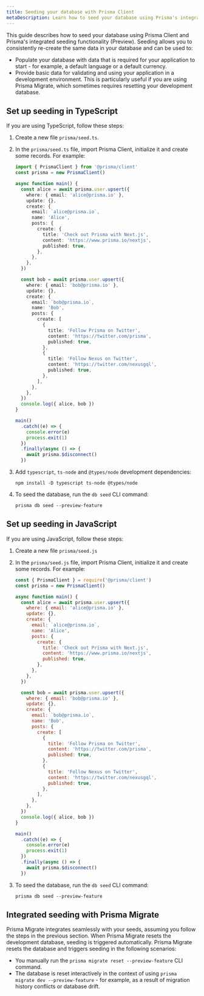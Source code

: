 ```yaml
---
title: Seeding your database with Prisma Client
metaDescription: Learn how to seed your database using Prisma's integrated seeding functionality and Prisma Client 
---
```


<TopBlock>

This guide describes how to seed your database using Prisma Client and Prisma's integrated seeding functionality (Preview). Seeding allows you to consistently re-create the same data in your database and can be used to:

* Populate your database with data that is required for your application to start - for example, a default language or a default currency.
* Provide basic data for validating and using your application in a development environment. This is particularly useful if you are using Prisma Migrate, which sometimes requires resetting your development database.

</TopBlock>

## Set up seeding in TypeScript

If you are using TypeScript, follow these steps:

1. Create a new file `prisma/seed.ts`.
2. In the `prisma/seed.ts` file, import Prisma Client, initialize it and create some records. For example:

    ```ts
    import { PrismaClient } from '@prisma/client'
    const prisma = new PrismaClient()
    
    async function main() {
      const alice = await prisma.user.upsert({
        where: { email: 'alice@prisma.io' },
        update: {},
        create: {
          email: `alice@prisma.io`,
          name: 'Alice',
          posts: {
            create: {
              title: 'Check out Prisma with Next.js',
              content: 'https://www.prisma.io/nextjs',
              published: true,
            },
          },
        },
      })
    
      const bob = await prisma.user.upsert({
        where: { email: 'bob@prisma.io' },
        update: {},
        create: {
          email: `bob@prisma.io`,
          name: 'Bob',
          posts: {
            create: [
              {
                title: 'Follow Prisma on Twitter',
                content: 'https://twitter.com/prisma',
                published: true,
              },
              {
                title: 'Follow Nexus on Twitter',
                content: 'https://twitter.com/nexusgql',
                published: true,
              },
            ],
          },
        },
      })
      console.log({ alice, bob })
    }
    
    main()
      .catch((e) => {
        console.error(e)
        process.exit(1)
      })
      .finally(async () => {
        await prisma.$disconnect()
      })
    ```

3. Add `typescript`, `ts-node` and `@types/node` development dependencies:

    ```
    npm install -D typescript ts-node @types/node
    ```

4. To seed the database, run the `db seed` CLI command:

    ```
    prisma db seed --preview-feature
    ```

## Set up seeding in JavaScript

If you are using JavaScript, follow these steps:

1. Create a new file `prisma/seed.js`
2. In the `prisma/seed.js` file, import Prisma Client, initialize it and create some records. For example:

    ```js
    const { PrismaClient } = require('@prisma/client')
    const prisma = new PrismaClient()
    
    async function main() {
      const alice = await prisma.user.upsert({
        where: { email: 'alice@prisma.io' },
        update: {},
        create: {
          email: `alice@prisma.io`,
          name: 'Alice',
          posts: {
            create: {
              title: 'Check out Prisma with Next.js',
              content: 'https://www.prisma.io/nextjs',
              published: true,
            },
          },
        },
      })
    
      const bob = await prisma.user.upsert({
        where: { email: 'bob@prisma.io' },
        update: {},
        create: {
          email: `bob@prisma.io`,
          name: 'Bob',
          posts: {
            create: [
              {
                title: 'Follow Prisma on Twitter',
                content: 'https://twitter.com/prisma',
                published: true,
              },
              {
                title: 'Follow Nexus on Twitter',
                content: 'https://twitter.com/nexusgql',
                published: true,
              },
            ],
          },
        },
      })
      console.log({ alice, bob })
    }
    
    main()
      .catch((e) => {
        console.error(e)
        process.exit(1)
      })
      .finally(async () => {
        await prisma.$disconnect()
      })
    ```

3. To seed the database, run the `db seed` CLI command:

    ```
    prisma db seed --preview-feature
    ```

## Integrated seeding with Prisma Migrate

Prisma Migrate integrates seamlessly with your seeds, assuming you follow the steps in the previous section. When Prisma Migrate resets the development database, seeding is triggered automatically. Prisma Migrate resets the database and triggers seeding in the following scenarios:

* You manually run the `prisma migrate reset --preview-feature` CLI command.
* The database is reset interactively in the context of using `prisma migrate dev --preview-feature` - for example, as a result of migration history conflicts or database drift.
